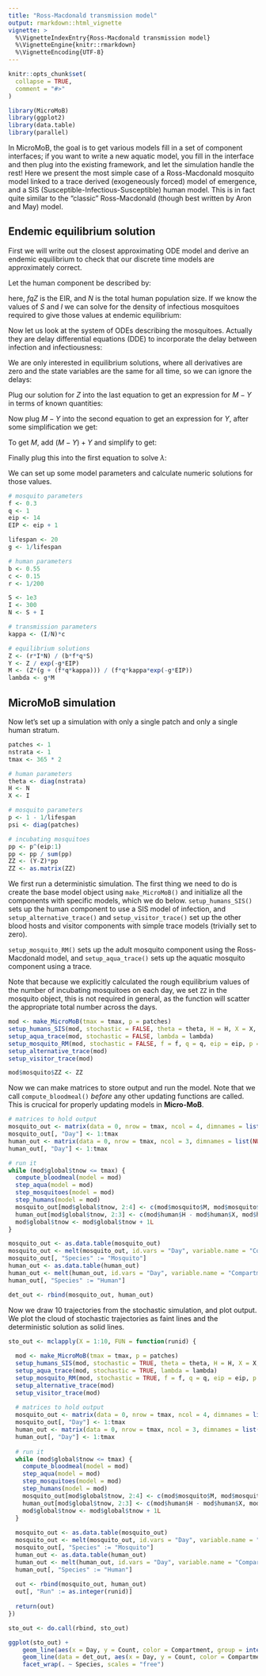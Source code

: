 ```yaml
---
title: "Ross-Macdonald transmission model"
output: rmarkdown::html_vignette
vignette: >
  %\VignetteIndexEntry{Ross-Macdonald transmission model}
  %\VignetteEngine{knitr::rmarkdown}
  %\VignetteEncoding{UTF-8}
---
```


```r
knitr::opts_chunk$set(
  collapse = TRUE,
  comment = "#>"
)
```

```r
library(MicroMoB)
library(ggplot2)
library(data.table)
library(parallel)
```

In MicroMoB, the goal is to get various models fill in a set of component interfaces;
if you want to write a new aquatic model, you fill in the interface and then plug
into the existing framework, and let the simulation handle the rest! Here we
present the most simple case of a Ross-Macdonald mosquito model linked to a
trace derived (exogeneously forced) model of emergence, and a SIS (Susceptible-Infectious-Susceptible)
human model. This is in fact quite similar to the "classic" Ross-Macdonald
(though best written by Aron and May) model.

## Endemic equilibrium solution

First we will write out the closest approximating ODE model and derive an endemic
equilibrium to check that our discrete time models are approximately correct.

Let the human component be described by:

\begin{equation}
\dot{S} = -b fqZ (1/N) S + rI \\
\dot{I} = b fqZ (1/N) S - rI
\end{equation}

here, $fqZ$ is the EIR, and $N$ is the total human population size. If we know
the values of $S$ and $I$ we can solve for the density of infectious mosquitoes
required to give those values at endemic equilibrium:

\begin{equation}
  Z = \frac{rIN}{bfqS}
\end{equation}

Now let us look at the system of ODEs describing the mosquitoes. Actually they are
delay differential equations (DDE) to incorporate the delay between infection and
infectiousness:

\begin{equation}
  \dot{M} = \lambda - gM \\
  \dot{Y} = fq\kappa (M-Y) - gY \\
  \dot{Z} = fq\kappa_{t-EIP} (M_{t-EIP} - Y_{t-EIP}) e^{-gEIP} - gZ
\end{equation}

We are only interested in equilibrium solutions, where all derivatives are zero
and the state variables are the same for all time, so we can ignore the delays:

\begin{equation}
  0 = \lambda - gM \\
  0 = fq\kappa (M-Y) - gY \\
  0 = fq\kappa (M - Y) e^{-gEIP} - gZ
\end{equation}

Plug our solution for $Z$ into the last equation to get an expression for $M-Y$ in
terms of known quantities:

\begin{equation}
M-Y = \frac{gZ}{fq\kappa e^{-gEIP}}
\end{equation}

Now plug $M-Y$ into the second equation to get an expression for $Y$, after some
simplification we get:

\begin{equation}
  Y = \frac{Z}{e^{-gEIP}}
\end{equation}

To get $M$, add $(M-Y) + Y$ and simplify to get:

\begin{equation}
M = \frac{Z(g + fq\kappa)}{fq\kappa e^{-gEIP}}
\end{equation}

Finally plug this into the first equation to solve $\lambda$:

\begin{equation}
  \lambda = g \left( \frac{Z(g + fq\kappa)}{fq\kappa e^{-gEIP}} \right)
\end{equation}

We can set up some model parameters and calculate numeric solutions for those values.

```R
# mosquito parameters
f <- 0.3
q <- 1
eip <- 14
EIP <- eip + 1

lifespan <- 20
g <- 1/lifespan

# human parameters
b <- 0.55
c <- 0.15
r <- 1/200

S <- 1e3
I <- 300
N <- S + I

# transmission parameters
kappa <- (I/N)*c

# equilibrium solutions
Z <- (r*I*N) / (b*f*q*S)
Y <- Z / exp(-g*EIP)
M <- (Z*(g + (f*q*kappa))) / (f*q*kappa*exp(-g*EIP))
lambda <- g*M
```

## MicroMoB simulation

Now let's set up a simulation with only a single patch and only a single human stratum.

```R
patches <- 1
nstrata <- 1
tmax <- 365 * 2

# human parameters
theta <- diag(nstrata)
H <- N
X <- I

# mosquito parameters
p <- 1 - 1/lifespan
psi <- diag(patches)

# incubating mosquitoes
pp <- p^(eip:1)
pp <- pp / sum(pp)
ZZ <- (Y-Z)*pp
ZZ <- as.matrix(ZZ)
```

We first run a deterministic simulation. The first thing we need to do is create
the base model object using `make_MicroMoB()` and initialize all the components with specific models, which we do
below. `setup_humans_SIS()` sets up the human component to use a SIS model of infection,
and `setup_alternative_trace()` and `setup_visitor_trace()` set up the other blood hosts
and visitor components with simple trace models (trivially set to zero).

`setup_mosquito_RM()` sets up the adult mosquito component using the Ross-Macdonald model, and
`setup_aqua_trace()` sets up the aquatic mosquito component using a trace.

Note that because we explicitly calculated the rough equilibrium values
of the number of incubating mosquitoes on each day, we set `ZZ` in the mosquito object,
this is not required in general, as the function will scatter the appropriate total
number across the days.

```R
mod <- make_MicroMoB(tmax = tmax, p = patches)
setup_humans_SIS(mod, stochastic = FALSE, theta = theta, H = H, X = X, b = b, c = c, r = r)
setup_aqua_trace(mod, stochastic = FALSE, lambda = lambda)
setup_mosquito_RM(mod, stochastic = FALSE, f = f, q = q, eip = eip, p = p, psi = psi, M = M, Y = Y, Z = Z)
setup_alternative_trace(mod)
setup_visitor_trace(mod)

mod$mosquito$ZZ <- ZZ
```

Now we can make matrices to store output and run the model. Note that we call `compute_bloodmeal()`
_before_ any other updating functions are called. This is crucical for properly updating
models in **Micro-MoB**.

```R
# matrices to hold output
mosquito_out <- matrix(data = 0, nrow = tmax, ncol = 4, dimnames = list(NULL, c("Day", "M", "Y", "Z")))
mosquito_out[, "Day"] <- 1:tmax
human_out <- matrix(data = 0, nrow = tmax, ncol = 3, dimnames = list(NULL, c("Day", "S", "I")))
human_out[, "Day"] <- 1:tmax

# run it
while (mod$global$tnow <= tmax) {
  compute_bloodmeal(model = mod)
  step_aqua(model = mod)
  step_mosquitoes(model = mod)
  step_humans(model = mod)
  mosquito_out[mod$global$tnow, 2:4] <- c(mod$mosquito$M, mod$mosquito$Y, mod$mosquito$Z)
  human_out[mod$global$tnow, 2:3] <- c(mod$human$H - mod$human$X, mod$human$X)
  mod$global$tnow <- mod$global$tnow + 1L
}

mosquito_out <- as.data.table(mosquito_out)
mosquito_out <- melt(mosquito_out, id.vars = "Day", variable.name = "Compartment", value.name = "Count")
mosquito_out[, "Species" := "Mosquito"]
human_out <- as.data.table(human_out)
human_out <- melt(human_out, id.vars = "Day", variable.name = "Compartment", value.name = "Count")
human_out[, "Species" := "Human"]

det_out <- rbind(mosquito_out, human_out)
```

Now we draw 10 trajectories from the stochastic simulation, and plot output. We plot
the cloud of stochastic trajectories as faint lines and the deterministic solution as
solid lines.

```R
sto_out <- mclapply(X = 1:10, FUN = function(runid) {
  
  mod <- make_MicroMoB(tmax = tmax, p = patches)
  setup_humans_SIS(mod, stochastic = TRUE, theta = theta, H = H, X = X, b = b, c = c, r = r)
  setup_aqua_trace(mod, stochastic = TRUE, lambda = lambda)
  setup_mosquito_RM(mod, stochastic = TRUE, f = f, q = q, eip = eip, p = p, psi = psi, M = M, Y = Y, Z = Z)
  setup_alternative_trace(mod)
  setup_visitor_trace(mod)
  
  # matrices to hold output
  mosquito_out <- matrix(data = 0, nrow = tmax, ncol = 4, dimnames = list(NULL, c("Day", "M", "Y", "Z")))
  mosquito_out[, "Day"] <- 1:tmax
  human_out <- matrix(data = 0, nrow = tmax, ncol = 3, dimnames = list(NULL, c("Day", "S", "I")))
  human_out[, "Day"] <- 1:tmax
  
  # run it
  while (mod$global$tnow <= tmax) {
    compute_bloodmeal(model = mod)
    step_aqua(model = mod)
    step_mosquitoes(model = mod)
    step_humans(model = mod)
    mosquito_out[mod$global$tnow, 2:4] <- c(mod$mosquito$M, mod$mosquito$Y, mod$mosquito$Z)
    human_out[mod$global$tnow, 2:3] <- c(mod$human$H - mod$human$X, mod$human$X)
    mod$global$tnow <- mod$global$tnow + 1L
  }
  
  mosquito_out <- as.data.table(mosquito_out)
  mosquito_out <- melt(mosquito_out, id.vars = "Day", variable.name = "Compartment", value.name = "Count")
  mosquito_out[, "Species" := "Mosquito"]
  human_out <- as.data.table(human_out)
  human_out <- melt(human_out, id.vars = "Day", variable.name = "Compartment", value.name = "Count")
  human_out[, "Species" := "Human"]
  
  out <- rbind(mosquito_out, human_out)
  out[, "Run" := as.integer(runid)]
  
  return(out)
})

sto_out <- do.call(rbind, sto_out)

ggplot(sto_out) +
    geom_line(aes(x = Day, y = Count, color = Compartment, group = interaction(Run, Compartment)), alpha = 0.3) +
    geom_line(data = det_out, aes(x = Day, y = Count, color = Compartment)) +
    facet_wrap(. ~ Species, scales = "free")
```
